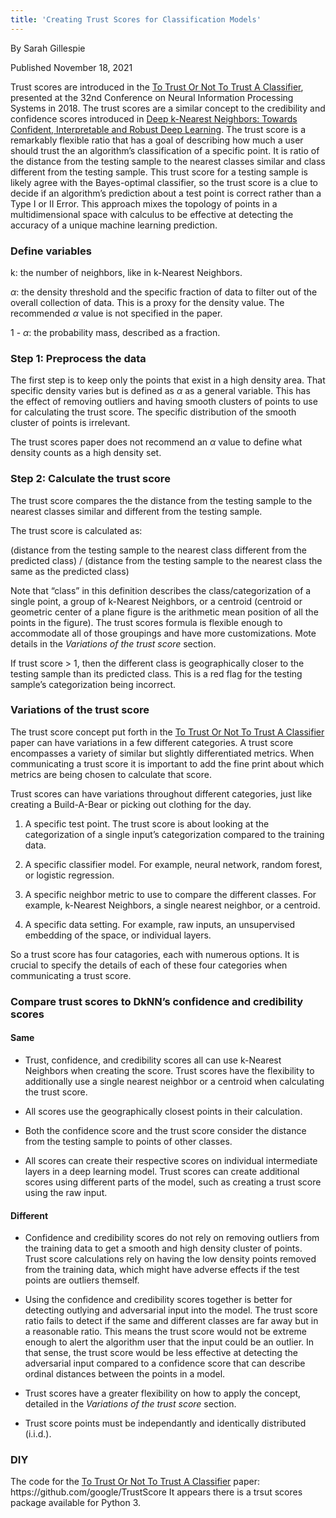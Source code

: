 ```yaml
---
title: 'Creating Trust Scores for Classification Models'
---
```

By Sarah Gillespie
 
Published November 18, 2021

Trust scores are introduced in the [To Trust Or Not To Trust A Classifier](https://arxiv.org/pdf/1805.11783.pdf), presented at the 32nd Conference on Neural Information Processing Systems in 2018. The trust scores are a similar concept to the credibility and confidence scores introduced in [Deep k-Nearest Neighbors: Towards Confident, Interpretable and Robust Deep Learning](https://arxiv.org/pdf/1803.04765.pdf). The trust score is a remarkably flexible ratio that has a goal of describing how much a user should trust the an algorithm's classification of a specific point. It is ratio of the distance from the testing sample to the nearest classes similar and class different from the testing sample. This trust score for a testing sample is likely agree with the Bayes-optimal classifier, so the trust score is a clue to decide if an algorithm's prediction about a test point is correct rather than a Type I or II Error. This approach mixes the topology of points in a multidimensional space with calculus to be effective at detecting the accuracy of a unique machine learning prediction.

### Define variables

k: the number of neighbors, like in k-Nearest Neighbors.

$\alpha$: the density threshold and the specific fraction of data to filter out of the overall collection of data. This is a proxy for the density value. The recommended $\alpha$ value is not specified in the paper.

1 - $\alpha$: the probability mass, described as a fraction.

### Step 1: Preprocess the data

The first step is to keep only the points that exist in a high density area. That specific density varies but is defined as $\alpha$ as a general variable. This has the effect of removing outliers and having smooth clusters of points to use for calculating the trust score. The specific distribution of the smooth cluster of points is irrelevant.

The trust scores paper does not recommend an $\alpha$ value to define what density counts as a high density set.


### Step 2: Calculate the trust score

The trust score compares the the distance from the testing sample to the nearest classes similar and different from the testing sample.

The trust score is calculated as:

(distance from the testing sample to the nearest class different from the predicted class) / 
(distance from the testing sample to the nearest class the same as the predicted class)

Note that "class" in this definition describes the class/categorization of a single point, a group of k-Nearest Neighbors, or a centroid (centroid or geometric center of a plane figure is the arithmetic mean position of all the points in the figure). The trust scores formula is flexible enough to accommodate all of those groupings and have more customizations. Mote details in the *Variations of the trust score* section.

If trust score > 1, then the different class is geographically closer to the testing sample than its predicted class. This is a red flag for the testing sample's categorization being incorrect.

### Variations of the trust score

The trust score concept put forth in the [To Trust Or Not To Trust A Classifier](https://arxiv.org/pdf/1805.11783.pdf) paper can have variations in a few different categories. A trust score encompasses a variety of similar but slightly differentiated metrics. When communicating a trust score it is important to add the fine print about which metrics are being chosen to calculate that score.

Trust scores can have variations throughout different categories, just like creating a Build-A-Bear or picking out clothing for the day.

1) A specific test point. The trust score is about looking at the categorization of a single input's categorization compared to the training data.

2) A specific classifier model. For example, neural network, random forest, or logistic regression.

3) A specific neighbor metric to use to compare the different classes. For example, k-Nearest Neighbors, a single nearest neighbor, or a centroid.

4) A specific data setting. For example, raw inputs, an unsupervised embedding of the space, or individual layers.

So a trust score has four catagories, each with numerous options. It is crucial to specify the details of each of these four categories when communicating a trust score.


### Compare trust scores to DkNN's confidence and credibility scores


#### Same
* Trust, confidence, and credibility scores all can use k-Nearest Neighbors when creating the score. Trust scores have the flexibility to additionally use a single nearest neighbor or a centroid when calculating the trust score.

* All scores use the geographically closest points in their calculation.

* Both the confidence score and the trust score consider the distance from the testing sample to points of other classes.

* All scores can create their respective scores on individual intermediate layers in a deep learning model. Trust scores can create additional scores using different parts of the model, such as creating a trust score using the raw input.



#### Different

* Confidence and credibility scores do not rely on removing outliers from the training data to get a smooth and high density cluster of points. Trust score calculations rely on having the low density points removed from the training data, which might have adverse effects if the test points are outliers themself.

* Using the confidence and credibility scores together is better for detecting outlying and adversarial input into the model. The trust score ratio fails to detect if the same and different classes are far away but in a reasonable ratio. This means the trust score would not be extreme enough to alert the algorithm user that the input could be an outlier. In that sense, the trust score would be less effective at detecting the adversarial input compared to a confidence score that can describe ordinal distances between the points in a model.

* Trust scores have a greater flexibility on how to apply the concept, detailed in the *Variations of the trust score* section.

* Trust score points must be independantly and identically distributed (i.i.d.).


### DIY

The code for the [To Trust Or Not To Trust A Classifier](https://arxiv.org/pdf/1805.11783.pdf) paper:  https://github.com/google/TrustScore
It appears there is a trsut scores package available for Python 3.